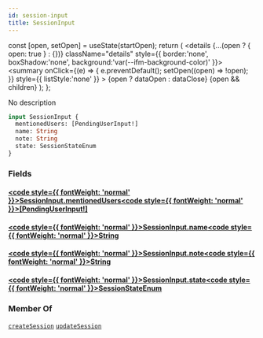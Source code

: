 ```yaml
---
id: session-input
title: SessionInput
---
```









  const [open, setOpen] = useState(startOpen);
  return (
    <details {...(open ? { open: true } : {})} className="details" style={{ border:'none', boxShadow:'none', background:'var(--ifm-background-color)' }}>
      <summary
        onClick={(e) => {
          e.preventDefault();
          setOpen((open) => !open);
        }}
        style={{ listStyle:'none' }}
      >
      {open ? dataOpen : dataClose}
      </summary>
      {open && children}
    </details>
  );
};








No description


```graphql
input SessionInput {
  mentionedUsers: [PendingUserInput!]
  name: String
  note: String
  state: SessionStateEnum
}
```




### Fields

#### [<code style={{ fontWeight: 'normal' }}>SessionInput.<b>mentionedUsers</b></code>](#)<Bullet />[<code style={{ fontWeight: 'normal' }}><b>[PendingUserInput!]</b></code>](/api/types/inputs/pending-user-input.mdx) <Badge class="badge badge--secondary " text="list"/> <Badge class="badge badge--secondary " text="input"/> 



#### [<code style={{ fontWeight: 'normal' }}>SessionInput.<b>name</b></code>](#)<Bullet />[<code style={{ fontWeight: 'normal' }}><b>String</b></code>](/api/types/scalars/string.mdx) <Badge class="badge badge--secondary " text="scalar"/> 



#### [<code style={{ fontWeight: 'normal' }}>SessionInput.<b>note</b></code>](#)<Bullet />[<code style={{ fontWeight: 'normal' }}><b>String</b></code>](/api/types/scalars/string.mdx) <Badge class="badge badge--secondary " text="scalar"/> 



#### [<code style={{ fontWeight: 'normal' }}>SessionInput.<b>state</b></code>](#)<Bullet />[<code style={{ fontWeight: 'normal' }}><b>SessionStateEnum</b></code>](/api/types/enums/session-state-enum.mdx) <Badge class="badge badge--secondary " text="enum"/> 







### Member Of

[`createSession`](/api/operations/mutations/create-session.mdx)  <Badge class="badge badge--secondary badge--relation" text="mutation"/><Bullet />[`updateSession`](/api/operations/mutations/update-session.mdx)  <Badge class="badge badge--secondary badge--relation" text="mutation"/>